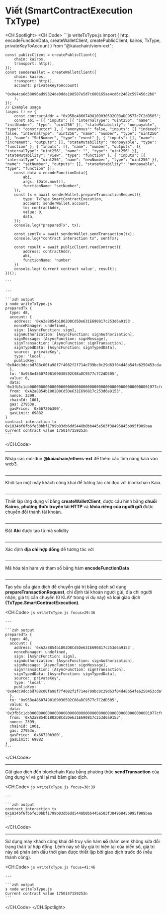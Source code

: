 # Viết (SmartContractExecution TxType)

<CH.Spotlight>
  <CH.Code>
    ```js writeTxType.js
    import {
        http,
        encodeFunctionData,
        createWalletClient, createPublicClient, kairos,
        TxType,
        privateKeyToAccount
    } from "@kaiachain/viem-ext";

    const publicClient = createPublicClient({
        chain: kairos,
        transport: http(),
    });
    const senderWallet = createWalletClient({
        chain: kairos,
        transport: http(),
        account: privateKeyToAccount(
            "0x0e4ca6d38096ad99324de0dde108587e5d7c600165ae4cd6c2462c597458c2b8"
        ),
    });
    // Example usage
    (async () => {
        const contractAddr = "0x95Be48607498109030592C08aDC9577c7C2dD505";
        const abi = [{ "inputs": [{ "internalType": "uint256", "name": "initNumber", "type": "uint256" }], "stateMutability": "nonpayable", "type": "constructor" }, { "anonymous": false, "inputs": [{ "indexed": false, "internalType": "uint256", "name": "number", "type": "uint256" }], "name": "SetNumber", "type": "event" }, { "inputs": [], "name": "increment", "outputs": [], "stateMutability": "nonpayable", "type": "function" }, { "inputs": [], "name": "number", "outputs": [{ "internalType": "uint256", "name": "", "type": "uint256" }], "stateMutability": "view", "type": "function" }, { "inputs": [{ "internalType": "uint256", "name": "newNumber", "type": "uint256" }], "name": "setNumber", "outputs": [], "stateMutability": "nonpayable", "type": "function" }];
        const data = encodeFunctionData({
            abi,
            args: [Date.now()],
            functionName: "setNumber",
        });
        const tx = await senderWallet.prepareTransactionRequest({
            type: TxType.SmartContractExecution,
            account: senderWallet.account,
            to: contractAddr,
            value: 0,
            data,
        });
        console.log("preparedTx", tx);

        const sentTx = await senderWallet.sendTransaction(tx);
        console.log("contract interaction tx", sentTx);

        const result = await publicClient.readContract({
            address: contractAddr,
            abi,
            functionName: 'number'
        })
        console.log('Current contract value', result);
    })();

    ```

    ---

    ```zsh output
    ❯ node writeTxType.js
    preparedTx {
      type: 48,
      account: {
        address: '0xA2a8854b1802D8Cd5De631E690817c253d6a9153',
        nonceManager: undefined,
        sign: [AsyncFunction: sign],
        signAuthorization: [AsyncFunction: signAuthorization],
        signMessage: [AsyncFunction: signMessage],
        signTransaction: [AsyncFunction: signTransaction],
        signTypedData: [AsyncFunction: signTypedData],
        source: 'privateKey',
        type: 'local',
        publicKey: '0x04dc9dccbd788c00fa98f7f4082f2f714e799bc0c29d63f04d48b54fe6250453cdaf06ca34ae8714cf3dae06bacdb78c7c2d4054bd38961d40853cd5f15955da79'
      },
      to: '0x95Be48607498109030592C08aDC9577c7C2dD505',
      value: 0,
      data: '0x3fb5c1cb000000000000000000000000000000000000000000000000000001977cfdd996',
      from: '0xA2a8854b1802D8Cd5De631E690817c253d6a9153',
      nonce: 2399,
      chainId: 1001,
      gas: 27953n,
      gasPrice: '0x66720b300',
      gasLimit: 69882
    }
    contract interaction tx 0x1834bf6fb6fe30bbf1799b03db6dd5448b0bb445e503f38496845b995f909baa
    Current contract value 1750147159253n
    ```
  </CH.Code>

  ---

  Nhập các mô-đun **@kaiachain/ethers-ext** để thêm các tính năng kaia vào web3.

  ```js writeTxType.js focus=1:7
  ```

  ---

  Khởi tạo một máy khách công khai để tương tác chỉ đọc với blockchain Kaia.

  ```js writeTxType.js focus=9:12
  ```

  ---

  Thiết lập ứng dụng ví bằng **createWalletClient**, được cấu hình bằng **chuỗi Kairos**, **phương thức truyền tải HTTP** và **khóa riêng của người gửi** được chuyển đổi thành tài khoản.

  ```js writeTxType.js focus=13:19
  ```

  ---

  Đặt **Abi** được tạo từ mã solidity

  ```js writeTxType.js focus=22
  ```

  ---

  Xác định **địa chỉ hợp đồng** để tương tác với

  ```js writeTxType.js focus=23
  ```

  ---

  Mã hóa tên hàm và tham số bằng hàm **encodeFunctionData**

  ```js writeTxType.js focus=24:28
  ```

  ---

  Tạo yêu cầu giao dịch để chuyển giá trị bằng cách sử dụng **prepareTransactionRequest**, chỉ định tài khoản người gửi, địa chỉ người nhận, giá trị cần chuyển (0 KLAY trong ví dụ này) và loại giao dịch **(TxType.SmartContractExecution)**.

  <CH.Code>
    ```js writeTxType.js focus=29:36
    ```

    ---

    ```zsh output
    preparedTx {
      type: 48,
      account: {
        address: '0xA2a8854b1802D8Cd5De631E690817c253d6a9153',
        nonceManager: undefined,
        sign: [AsyncFunction: sign],
        signAuthorization: [AsyncFunction: signAuthorization],
        signMessage: [AsyncFunction: signMessage],
        signTransaction: [AsyncFunction: signTransaction],
        signTypedData: [AsyncFunction: signTypedData],
        source: 'privateKey',
        type: 'local',
        publicKey: '0x04dc9dccbd788c00fa98f7f4082f2f714e799bc0c29d63f04d48b54fe6250453cdaf06ca34ae8714cf3dae06bacdb78c7c2d4054bd38961d40853cd5f15955da79'
      },
      to: '0x95Be48607498109030592C08aDC9577c7C2dD505',
      value: 0,
      data: '0x3fb5c1cb000000000000000000000000000000000000000000000000000001977cfdd996',
      from: '0xA2a8854b1802D8Cd5De631E690817c253d6a9153',
      nonce: 2399,
      chainId: 1001,
      gas: 27953n,
      gasPrice: '0x66720b300',
      gasLimit: 69882
    }
    ```
  </CH.Code>

  ---

  Gửi giao dịch đến blockchain Kaia bằng phương thức **sendTransaction** của ứng dụng ví và ghi lại mã băm giao dịch.

  <CH.Code>
    ```js writeTxType.js focus=38:39
    ```

    ---

    ```zsh output
    contract interaction tx 0x1834bf6fb6fe30bbf1799b03db6dd5448b0bb445e503f38496845b995f909baa
    ```
  </CH.Code>

  ---

  Sử dụng máy khách công khai để truy vấn hàm **số** (hàm xem không sửa đổi trạng thái) từ hợp đồng. Lệnh này sẽ lấy giá trị hiện tại của biến số, giá trị này sẽ phản ánh dấu thời gian được thiết lập bởi giao dịch trước đó (nếu thành công).

  <CH.Code>
    ```js writeTxType.js focus=41:46
    ```

    ---

    ```zsh output
    ❯ node writeTxType.js
    Current contract value 1750147159253n
    ```
  </CH.Code>
</CH.Spotlight>
